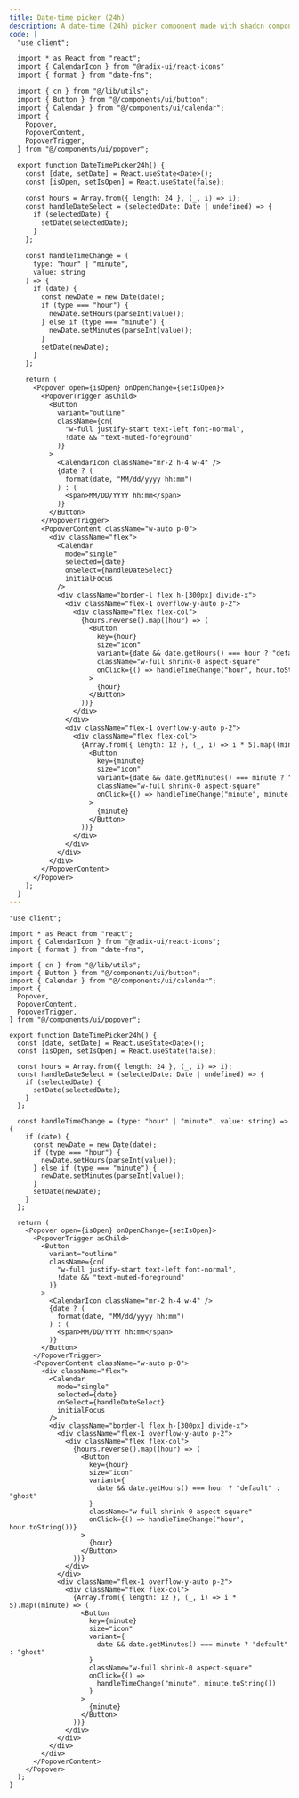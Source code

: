 ```yaml
---
title: Date-time picker (24h)
description: A date-time (24h) picker component made with shadcn components
code: |
  "use client";

  import * as React from "react";
  import { CalendarIcon } from "@radix-ui/react-icons"
  import { format } from "date-fns";

  import { cn } from "@/lib/utils";
  import { Button } from "@/components/ui/button";
  import { Calendar } from "@/components/ui/calendar";
  import {
    Popover,
    PopoverContent,
    PopoverTrigger,
  } from "@/components/ui/popover";

  export function DateTimePicker24h() {
    const [date, setDate] = React.useState<Date>();
    const [isOpen, setIsOpen] = React.useState(false);

    const hours = Array.from({ length: 24 }, (_, i) => i);
    const handleDateSelect = (selectedDate: Date | undefined) => {
      if (selectedDate) {
        setDate(selectedDate);
      }
    };

    const handleTimeChange = (
      type: "hour" | "minute",
      value: string
    ) => {
      if (date) {
        const newDate = new Date(date);
        if (type === "hour") {
          newDate.setHours(parseInt(value));
        } else if (type === "minute") {
          newDate.setMinutes(parseInt(value));
        }
        setDate(newDate);
      }
    };

    return (
      <Popover open={isOpen} onOpenChange={setIsOpen}>
        <PopoverTrigger asChild>
          <Button
            variant="outline"
            className={cn(
              "w-full justify-start text-left font-normal",
              !date && "text-muted-foreground"
            )}
          >
            <CalendarIcon className="mr-2 h-4 w-4" />
            {date ? (
              format(date, "MM/dd/yyyy hh:mm")
            ) : (
              <span>MM/DD/YYYY hh:mm</span>
            )}
          </Button>
        </PopoverTrigger>
        <PopoverContent className="w-auto p-0">
          <div className="flex">
            <Calendar
              mode="single"
              selected={date}
              onSelect={handleDateSelect}
              initialFocus
            />
            <div className="border-l flex h-[300px] divide-x">
              <div className="flex-1 overflow-y-auto p-2">
                <div className="flex flex-col">
                  {hours.reverse().map((hour) => (
                    <Button
                      key={hour}
                      size="icon"
                      variant={date && date.getHours() === hour ? "default" : "ghost"}
                      className="w-full shrink-0 aspect-square"
                      onClick={() => handleTimeChange("hour", hour.toString())}
                    >
                      {hour}
                    </Button>
                  ))}
                </div>
              </div>
              <div className="flex-1 overflow-y-auto p-2">
                <div className="flex flex-col">
                  {Array.from({ length: 12 }, (_, i) => i * 5).map((minute) => (
                    <Button
                      key={minute}
                      size="icon"
                      variant={date && date.getMinutes() === minute ? "default" : "ghost"}
                      className="w-full shrink-0 aspect-square"
                      onClick={() => handleTimeChange("minute", minute.toString())}
                    >
                      {minute}
                    </Button>
                  ))}
                </div>
              </div>
            </div>
          </div>
        </PopoverContent>
      </Popover>
    );
  }
---
```


```tsx
"use client";

import * as React from "react";
import { CalendarIcon } from "@radix-ui/react-icons";
import { format } from "date-fns";

import { cn } from "@/lib/utils";
import { Button } from "@/components/ui/button";
import { Calendar } from "@/components/ui/calendar";
import {
  Popover,
  PopoverContent,
  PopoverTrigger,
} from "@/components/ui/popover";

export function DateTimePicker24h() {
  const [date, setDate] = React.useState<Date>();
  const [isOpen, setIsOpen] = React.useState(false);

  const hours = Array.from({ length: 24 }, (_, i) => i);
  const handleDateSelect = (selectedDate: Date | undefined) => {
    if (selectedDate) {
      setDate(selectedDate);
    }
  };

  const handleTimeChange = (type: "hour" | "minute", value: string) => {
    if (date) {
      const newDate = new Date(date);
      if (type === "hour") {
        newDate.setHours(parseInt(value));
      } else if (type === "minute") {
        newDate.setMinutes(parseInt(value));
      }
      setDate(newDate);
    }
  };

  return (
    <Popover open={isOpen} onOpenChange={setIsOpen}>
      <PopoverTrigger asChild>
        <Button
          variant="outline"
          className={cn(
            "w-full justify-start text-left font-normal",
            !date && "text-muted-foreground"
          )}
        >
          <CalendarIcon className="mr-2 h-4 w-4" />
          {date ? (
            format(date, "MM/dd/yyyy hh:mm")
          ) : (
            <span>MM/DD/YYYY hh:mm</span>
          )}
        </Button>
      </PopoverTrigger>
      <PopoverContent className="w-auto p-0">
        <div className="flex">
          <Calendar
            mode="single"
            selected={date}
            onSelect={handleDateSelect}
            initialFocus
          />
          <div className="border-l flex h-[300px] divide-x">
            <div className="flex-1 overflow-y-auto p-2">
              <div className="flex flex-col">
                {hours.reverse().map((hour) => (
                  <Button
                    key={hour}
                    size="icon"
                    variant={
                      date && date.getHours() === hour ? "default" : "ghost"
                    }
                    className="w-full shrink-0 aspect-square"
                    onClick={() => handleTimeChange("hour", hour.toString())}
                  >
                    {hour}
                  </Button>
                ))}
              </div>
            </div>
            <div className="flex-1 overflow-y-auto p-2">
              <div className="flex flex-col">
                {Array.from({ length: 12 }, (_, i) => i * 5).map((minute) => (
                  <Button
                    key={minute}
                    size="icon"
                    variant={
                      date && date.getMinutes() === minute ? "default" : "ghost"
                    }
                    className="w-full shrink-0 aspect-square"
                    onClick={() =>
                      handleTimeChange("minute", minute.toString())
                    }
                  >
                    {minute}
                  </Button>
                ))}
              </div>
            </div>
          </div>
        </div>
      </PopoverContent>
    </Popover>
  );
}
```
